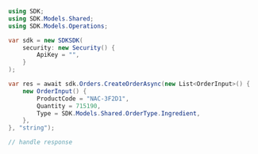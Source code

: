 ```csharp CreateOrder.cs
using SDK;
using SDK.Models.Shared;
using SDK.Models.Operations;

var sdk = new SDKSDK(
    security: new Security() {
        ApiKey = "",
    }
);

var res = await sdk.Orders.CreateOrderAsync(new List<OrderInput>() {
    new OrderInput() {
        ProductCode = "NAC-3F2D1",
        Quantity = 715190,
        Type = SDK.Models.Shared.OrderType.Ingredient,
    },
}, "string");

// handle response
```
